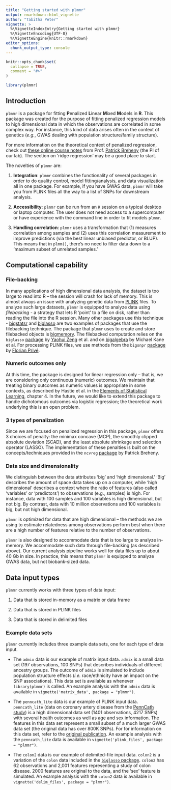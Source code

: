 ```yaml
---
title: "Getting started with plmmr"
output: rmarkdown::html_vignette
author: "Tabitha Peter"
vignette: >
  %\VignetteIndexEntry{Getting started with plmmr}
  %\VignetteEncoding{UTF-8}
  %\VignetteEngine{knitr::rmarkdown}
editor_options: 
  chunk_output_type: console
---
```


```r
knitr::opts_chunk$set(
  collapse = TRUE,
  comment = "#>"
)
```

```r
library(plmmr)
```

## Introduction 

`plmmr` is a package for fitting **P**enalized **L**inear **M**ixed **M**odels in **R**. This package was created for the purpose of fitting penalized regression models to high dimensional data in which the observations are correlated in some complex way. For instance, this kind of data arises often in the context of genetics (*e.g.*, GWAS dealing with population structure/family structure).

For more information on the theoretical context of penalized regression, check out [these online course notes](https://myweb.uiowa.edu/pbreheny/7240/s23/notes.html) from Prof. [Patrick Breheny](https://myweb.uiowa.edu/pbreheny/) (the PI of our lab). The section on 'ridge regression' may be a good place to start. 

The novelties of `plmmr` are:

(1) **Integration**: `plmmr` combines the functionality of several packages in order to do quality control, model fitting/analysis, and data visualization all in one package. For example, if you have GWAS data, `plmmr` will take you from PLINK files all the way to a list of SNPs for downstream analysis.

(2) **Accessibility**: `plmmr` can be run from an `R` session on a typical desktop or laptop computer. The user does not need access to a supercomputer or have experience with the command line in order to fit models `plmmr`. 

(3) **Handling correlation**: `plmmr` uses a transformation that (1) measures correlation among samples and (2) uses this correlation measurement to improve predictions (via the best linear unbiased predictor, or BLUP). This means that in `plmm()`, there's no need to filter data down to a 'maximum subset of unrelated samples.'

## Computational capability

### File-backing
In many applications of high dimensional data analysis, the dataset is too large to read into R -- the session will crash for lack of memory. This is almost always an issue with analyzing genetic data from [PLINK](https://www.cog-genomics.org/plink/) files. To analyze such large datasets, `plmmr` is equipped to analyze data using *filebacking* - a strategy that lets R 'point' to a file on disk, rather than reading the file into the R session. Many other packages use this technique - [bigstatsr](https://privefl.github.io/bigstatsr/) and [biglasso](https://github.com/pbreheny/biglasso) are two examples of packages that use the filebacking technique. The package that `plmmr` uses to create and store filebacked objects is [bigmemory](https://cran.r-project.org/web/packages/bigmemory/bigmemory.pdf). The filebacked computation relies on the `biglasso` [package](https://github.com/pbreheny/biglasso) by [Yaohui Zeng](https://scholar.google.com/citations?user=jpEmf04AAAAJ&hl=en) et al. and on [bigalgebra](https://cran.r-project.org/web/packages/bigalgebra/bigalgebra.pdf) by Michael Kane et al. For processing PLINK files, we use methods from the `bigsnpr` [package](https://privefl.github.io/bigsnpr/) by [Florian Privé](https://privefl.github.io/).

### Numeric outcomes only
At this time, the package is designed for linear regression only -- that is, we are considering only continuous (numeric) outcomes. We maintain that treating binary outcomes as numeric values is appropriate in some contexts, as described by Hastie et al. in the [Elements of Statistical Learning](https://hastie.su.domains/Papers/ESLII.pdf), chapter 4. In the future, we would like to extend this package to handle dichotomous outcomes via logistic regression; the theoretical work underlying this is an open problem. 

### 3 types of penalization 
Since we are focused on penalized regression in this package, `plmmr` offers 3 choices of penalty: the minimax concave (MCP), the smoothly clipped absolute deviation (SCAD), and the least absolute shrinkage and selection operator (LASSO). The implementation of these penalties is built on the concepts/techniques provided in the `ncvreg` [package](https://github.com/pbreheny/ncvreg) by Patrick Breheny. 

### Data size and dimensionality 

We distinguish between the data attributes 'big' and 'high dimensional.' 'Big' describes the amount of space data takes up on a computer, while 'high dimensional' describes a context where the ratio of features (also called 'variables' or 'predictors') to observations (e.g., samples) is high. For instance, data with 100 samples and 100 variables is high dimensional, but not big. By contrast, data with 10 million observations and 100 variables is big, but not high dimensional.

`plmmr` is optimized for data that are high dimensional -- the methods we are using to estimate relatedness among observations perform best when there are a high number of features relative to the number of observations. 

`plmmr` is also designed to accommodate data that is too large to analyze in-memory. We accommodate such data through file-backing (as described above). Our current analysis pipeline works well for data files up to about 40 Gb in size. In practice, this means that `plmmr` is equipped to analyze GWAS data, but not biobank-sized data.

## Data input types 

`plmmr` currently works with three types of data input: 

  1. Data that is stored in-memory as a matrix or data frame
  
  2. Data that is stored in PLINK files 
  
  3. Data that is stored in delimited files 

### Example data sets 
`plmmr` currently includes three example data sets, one for each type of data input. 

  * The `admix` data is our example of matrix input data. `admix` is a small data set (197 observations, 100 SNPs) that describes individuals of different ancestry groups. The outcome of `admix` is simulated to include population structure effects (*i.e.* race/ethnicity have an impact on the SNP associations). This data set is available as whenever `library(plmmr)` is called. An example analysis with the `admix` data is available in `vignette('matrix_data', package = "plmmr")`. 
  
  * The `penncath_lite` data is our example of PLINK input data. `penncath_lite` (data on coronary artery disease from the [PennCath study](https://pubmed.ncbi.nlm.nih.gov/21239051/)) is a high dimensional data set (1401 observations, 4217 SNPs) with several health outcomes as well as age and sex information. The features in this data set represent a small subset of a much larger GWAS data set (the original data has over 800K SNPs). For for information on this data set, refer to the [original publication](https://pubmed.ncbi.nlm.nih.gov/21239051/). An example analysis with the `penncath_lite` data is available in `vignette('plink_files', package = "plmmr")`.
  
  * The `colon2` data is our example of delimited-file input data. `colon2` is a variation of the `colon` data included in the [`biglasso` package](https://github.com/pbreheny/biglasso). `colon2` has 62 observations and 2,001 features representing a study of colon disease. 2000 features are original to the data, and the 'sex' feature is simulated. An example analysis with the `colon2` data is available in `vignette('delim_files', package = "plmmr")`.
  


